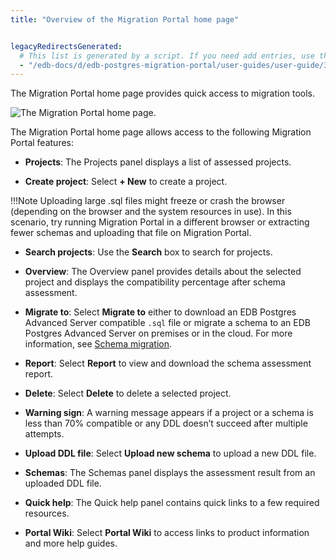 ```yaml
---
title: "Overview of the Migration Portal home page"


legacyRedirectsGenerated:
  # This list is generated by a script. If you need add entries, use the `legacyRedirects` key.
  - "/edb-docs/d/edb-postgres-migration-portal/user-guides/user-guide/3.0.1/mp_overview_home.html"
---
```


<div id="mp_overview_home" class="registered_link"></div>

The Migration Portal home page provides quick access to migration tools.

![The Migration Portal home page.](../images/mp_overview_home.png)

The Migration Portal home page allows access to the following Migration Portal features:

-  **Projects**: The Projects panel displays a list of assessed projects.

-  **Create project**: Select **+ New** to create a project.

!!!Note
    Uploading large .sql files might freeze or crash the browser (depending on the browser and the system resources in use). In this scenario, try running Migration Portal in a different browser or extracting fewer schemas and uploading that file on Migration Portal.

-  **Search projects**: Use the **Search** box to search for projects.

-  **Overview**: The Overview panel provides details about the selected project and displays the compatibility percentage after schema assessment.

-  **Migrate to**: Select **Migrate to** either to download an EDB Postgres Advanced Server compatible `.sql` file or migrate a schema to an EDB Postgres Advanced Server on premises or in the cloud. For more information, see [Schema migration](../04_mp_migrating_database/03_mp_schema_migration/#mp_schema_migration).

-  **Report**: Select **Report** to view and download the schema assessment report.

-  **Delete**: Select **Delete** to delete a selected project.

-  **Warning sign**: A warning message appears if a project or a schema is less than 70% compatible or any DDL doesn’t succeed after multiple attempts.

-  **Upload DDL file**: Select **Upload new schema** to upload a new DDL file.

-  **Schemas**: The Schemas panel displays the assessment result from an uploaded DDL file.

-  **Quick help**: The Quick help panel contains quick links to a few required resources.

-  **Portal Wiki**: Select **Portal Wiki** to access links to product information and more help guides.
